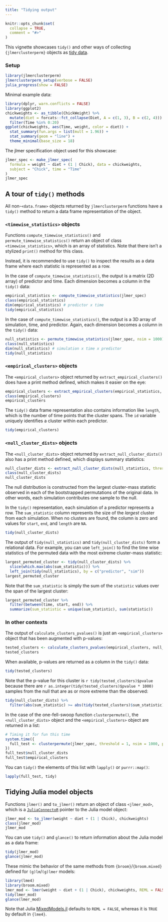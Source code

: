 ```yaml
---
title: "Tidying output"
---
```


```r
knitr::opts_chunk$set(
  collapse = TRUE,
  comment = "#>"
)
```

This vignette showcases `tidy()` and other ways of collecting `{jlmerclusterperm}` objects as [tidy data](https://r4ds.had.co.nz/tidy-data.html).


### Setup

```r
library(jlmerclusterperm)
jlmerclusterperm_setup(verbose = FALSE)
julia_progress(show = FALSE)
```

Minimal example data:

```r
library(dplyr, warn.conflicts = FALSE)
library(ggplot2)
chickweights <- as_tibble(ChickWeight) %>%
  mutate(diet = forcats::fct_collapse(Diet, A = c(1, 3), B = c(2, 4))) %>%
  filter(Time %in% 0:20)
ggplot(chickweights, aes(Time, weight, color = diet)) +
  stat_summary(fun.args = list(mult = 1.96)) +
  stat_summary(geom = "line") +
  theme_minimal(base_size = 18)
```

The jlmer specification object used for this showcase:

```r
jlmer_spec <- make_jlmer_spec(
  formula = weight ~ diet + (1 | Chick), data = chickweights,
  subject = "Chick", time = "Time"
)
jlmer_spec
```


## A tour of `tidy()` methods

All non-`<data.frame>` objects returned by `jlmerclusterperm` functions have a `tidy()` method to return a data frame representation of the object.

### `<timewise_statistics>` objects

Functions `compute_timewise_statistics()` and `permute_timewise_statistics()` return an object of class `<timewise_statistics>`, which is an array of statistics. Note that there isn't a stylized `print()` method for this class.

Instead, it is recommended to use `tidy()` to inspect the results as a data frame where each statistic is represented as a row.

In the case of `compute_timewise_statistics()`, the output is a matrix (2D array) of predictor and time. Each dimension becomes a column in the `tidy()` data:

```r
empirical_statistics <- compute_timewise_statistics(jlmer_spec)
class(empirical_statistics)
dim(empirical_statistics) # predictor x time
tidy(empirical_statistics)
```

In the case of `compute_timewise_statistics()`, the output is a 3D array of simulation, time, and predictor. Again, each dimension becomes a column in the `tidy()` data:

```r
null_statistics <- permute_timewise_statistics(jlmer_spec, nsim = 1000)
class(null_statistics)
dim(null_statistics) # simulation x time x predictor
tidy(null_statistics)
```

### `<empirical_clusters>` objects

The `<empirical_clusters>` object returned by `extract_empirical_clusters()` does have a print method defined, which makes it easier on the eye:

```r
empirical_clusters <- extract_empirical_clusters(empirical_statistics, threshold = 1)
class(empirical_clusters)
empirical_clusters
```

The `tidy()` data frame representation also contains information like `length`, which is the number of time points that the cluster spans. The `id` variable uniquely identifies a cluster within each predictor.

```r
tidy(empirical_clusters)
```

### `<null_cluster_dists>` objects

The `<null_cluster_dists>` object returned by `extract_null_cluster_dists()` also has a print method defined, which displays summary statistics:

```r
null_cluster_dists <- extract_null_cluster_dists(null_statistics, threshold = 1)
class(null_cluster_dists)
null_cluster_dists
```

The null distribution is constructed from the largest cluster-mass statistic observed in each of the bootstrapped permutations of the original data. In other words, each simulation contributes one sample to the null.

In the `tidy()` representation, each simulation of a predictor represents a row. The `sum_statistic` column represents the size of the _largest_ cluster from each simulation. When no clusters are found, the column is zero and values for `start`, `end`, and `length` are `NA`.

```r
tidy(null_cluster_dists)
```

The output of `tidy(null_statistics)` and `tidy(null_cluster_dists)` form a relational data. For example, you can use `left_join()` to find the time wise statistics of the permuted data with the most extreme cluster-mass statistic:

```r
largest_permuted_cluster <- tidy(null_cluster_dists) %>%
  slice(which.max(abs(sum_statistic))) %>%
  left_join(tidy(null_statistics), by = c("predictor", "sim"))
largest_permuted_cluster
```

Note that the `sum_statistic` is simply the sum of the `statistic` values over the span of the largest cluster:

```r
largest_permuted_cluster %>%
  filter(between(time, start, end)) %>%
  summarize(sum_statistic = unique(sum_statistic), sum(statistic))
```

### In other contexts

The output of `calculate_clusters_pvalues()` is just an `<empirical_clusters>` object that has been augmented with p-values:

```r
tested_clusters <- calculate_clusters_pvalues(empirical_clusters, null_cluster_dists)
tested_clusters
```

When available, p-values are returned as a column in the `tidy()` data:

```r
tidy(tested_clusters)
```

Note that the p-value for this cluster is `r tidy(tested_clusters)$pvalue` because there are `r as.integer(tidy(tested_clusters)$pvalue * 1000)` samples from the null that are as or more extreme than the observed:

```r
tidy(null_cluster_dists) %>%
  filter(abs(sum_statistic) >= abs(tidy(tested_clusters)$sum_statistic))
```

In the case of the one-fell-swoop function `clusterpermute()`, the `<null_cluster_dists>` object and the `<empirical_clusters>` object are returned in a list:

```r
# Timing it for fun this time
system.time({
  full_test <- clusterpermute(jlmer_spec, threshold = 1, nsim = 1000, progress = FALSE)
})
full_test$null_cluster_dists
full_test$empirical_clusters
```

You can `tidy()` the elements of this list with `lapply()` or `purrr::map()`:

```r
lapply(full_test, tidy)
```


## Tidying Julia model objects

Functions `jlmer()` and `to_jlmer()` return an object of class `<jlmer_mod>`, which is a [`JuliaConnectoR`](https://github.com/stefan-m-lenz/JuliaConnectoR) pointer to the Julia model object:

```r
jlmer_mod <- to_jlmer(weight ~ diet + (1 | Chick), chickweights)
class(jlmer_mod)
jlmer_mod
```

You can use `tidy()` and `glance()` to return information about the Julia model as a data frame:

```r
tidy(jlmer_mod)
glance(jlmer_mod)
```

These mimic the behavior of the same methods from `{broom}`/`{broom.mixed}` defined for `(g)lm`/`(g)lmer` models:

```r
library(lme4)
library(broom.mixed)
lmer_mod <- lmer(weight ~ diet + (1 | Chick), chickweights, REML = FALSE)
tidy(lmer_mod)
glance(lmer_mod)
```

Note that Julia [MixedModels.jl](https://github.com/JuliaStats/MixedModels.jl) defaults to `REML = FALSE`, whereas it is `TRUE` by default in `{lme4}`.

